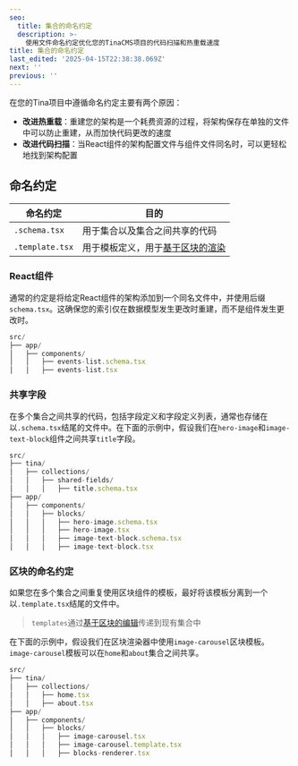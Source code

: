 ```yaml
---
seo:
  title: 集合的命名约定
  description: >-
    使用文件命名约定优化您的TinaCMS项目的代码扫描和热重载速度
title: 集合的命名约定
last_edited: '2025-04-15T22:38:38.069Z'
next: ''
previous: ''
---
```


在您的Tina项目中遵循命名约定主要有两个原因：

* **改进热重载**：重建您的架构是一个耗费资源的过程，将架构保存在单独的文件中可以防止重建，从而加快代码更改的速度
* **改进代码扫描**：当React组件的架构配置文件与组件文件同名时，可以更轻松地找到架构配置

## 命名约定

| 命名约定         | 目的                                                                                               |
| ----------------- | --------------------------------------------------------------------------------------------------- |
| `.schema.tsx`     | 用于集合以及集合之间共享的代码                                                                      |
| `.template.tsx`   | 用于模板定义，用于[基于区块的渲染](https://tina.io/docs/editing/blocks)                             |

### React组件

通常的约定是将给定React组件的架构添加到一个同名文件中，并使用后缀`schema.tsx`。这确保您的索引仅在数据模型发生更改时重建，而不是组件发生更改时。

```javascript
src/
├── app/
│   ├── components/
│   │   ├── events-list.schema.tsx
│   │   ├── events-list.tsx
```

### 共享字段

在多个集合之间共享的代码，包括字段定义和字段定义列表，通常也存储在以`.schema.tsx`结尾的文件中。在下面的示例中，假设我们在`hero-image`和`image-text-block`组件之间共享`title`字段。

```javascript
src/
├── tina/
│   ├── collections/
│   │   ├── shared-fields/
│   │   │   ├── title.schema.tsx
├── app/
│   ├── components/
│   │   ├── blocks/
│   │   │   ├── hero-image.schema.tsx
│   │   │   ├── hero-image.tsx
│   │   │   ├── image-text-block.schema.tsx
│   │   │   ├── image-text-block.tsx

```

### 区块的命名约定

如果您在多个集合之间重复使用区块组件的模板，最好将该模板分离到一个以`.template.tsx`结尾的文件中。

> `templates`通过[基于区块的编辑](https://tina.io/docs/editing/blocks)传递到现有集合中

在下面的示例中，假设我们在区块渲染器中使用`image-carousel`区块模板。`image-carousel`模板可以在`home`和`about`集合之间共享。

```javascript
src/
├── tina/
│   ├── collections/
│   │   ├── home.tsx
│   │   ├── about.tsx
├── app/
│   ├── components/
│   │   ├── blocks/
│   │   │   ├── image-carousel.tsx
│   │   │   ├── image-carousel.template.tsx
│   │   │   ├── blocks-renderer.tsx
```